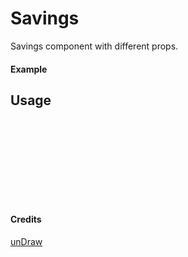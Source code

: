 
<Meta of={Savings} title="unDraw/Savings" />

# Savings

Savings component with different props.

#### Example

<Canvas of={Savings.Primary} />

## Usage

```ts
import { Savings } from "yadl-ui";

const Example = () => {
  return (
      <Savings />
  );
};

export default Example;
```

#### Credits
[unDraw](https://undraw.co/illustrations)
